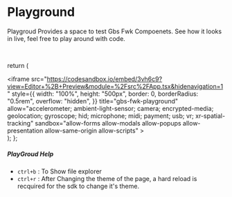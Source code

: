 # Playground

Playgroud Provides a space to test Gbs Fwk Compoenets. See how it looks in live, feel free to play around with code.

<br />


  return (
    <div>
      <iframe
        src="https://codesandbox.io/embed/3vh6c9?view=Editor+%2B+Preview&module=%2Fsrc%2FApp.tsx&hidenavigation=1"
        style={{
          width: "100%",
          height: "500px",
          border: 0,
          borderRadius: "0.5rem",
          overflow: "hidden",
        }}
        title="gbs-fwk-playground"
        allow="accelerometer; ambient-light-sensor; camera; encrypted-media; geolocation; gyroscope; hid; microphone; midi; payment; usb; vr; xr-spatial-tracking"
        sandbox="allow-forms allow-modals allow-popups allow-presentation allow-same-origin allow-scripts"
      ></iframe>
    </div>
  );
};

<GridLive />

##### PlayGroud Help

- `ctrl+b` : To Show file explorer
- `ctrl+r` : After Changing the theme of the page, a hard reload is recquired for the sdk to change it's theme.
